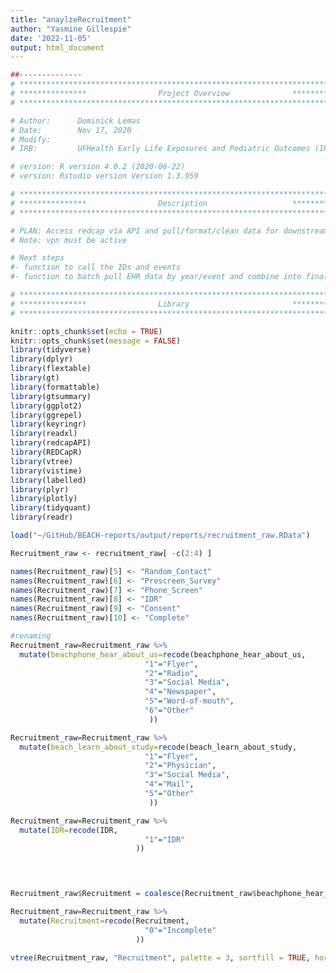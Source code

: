 ---
title: "anaylzeRecruitment"
author: "Yasmine Gillespie"
date: '2022-11-05'
output: html_document
---

```{r, include=FALSE}
##-------------- 
# **************************************************************************** #
# ***************                Project Overview              *************** #
# **************************************************************************** #

# Author:      Dominick Lemas
# Date:        Nov 17, 2020 
# Modify:      
# IRB:         UFHealth Early Life Exposures and Pediatric Outcomes (IRB201601899) 

# version: R version 4.0.2 (2020-06-22)
# version: Rstudio version Version 1.3.959 

# **************************************************************************** #
# ***************                Description                   *************** #
# **************************************************************************** #

# PLAN: Access redcap via API and pull/format/clean data for downstream analysis.
# Note: vpn must be active

# Next steps
#- function to call the IDs and events
#- function to batch pull EHR data by year/event and combine into final dataset. 


```

```{r, message=FALSE,warning=FALSE, echo = FALSE}

# **************************************************************************** #
# ***************                Library                       *************** #
# **************************************************************************** #

knitr::opts_chunk$set(echo = TRUE)
knitr::opts_chunk$set(message = FALSE)
library(tidyverse)
library(dplyr)
library(flextable)
library(gt)
library(formattable)
library(gtsummary)
library(ggplot2)
library(ggrepel)
library(keyringr)
library(readxl)
library(redcapAPI)
library(REDCapR)
library(vtree)
library(vistime)
library(labelled)
library(plyr)
library(plotly)
library(tidyquant)
library(readr)
```

```{r, message=FALSE,warning=FALSE, echo = FALSE}
load("~/GitHub/BEACH-reports/output/reports/recruitment_raw.RData")
```

```{r, message=FALSE,warning=FALSE, echo = FALSE}
Recruitment_raw <- recruitment_raw[ -c(2:4) ]

```

```{r, message=FALSE,warning=FALSE, echo = FALSE}

names(Recruitment_raw)[5] <- "Random_Contact"
names(Recruitment_raw)[6] <- "Prescreen_Survey"
names(Recruitment_raw)[7] <- "Phone_Screen"
names(Recruitment_raw)[8] <- "IDR"
names(Recruitment_raw)[9] <- "Consent"
names(Recruitment_raw)[10] <- "Complete"
```

```{r, message=FALSE,warning=FALSE, echo = FALSE}
#renaming
Recruitment_raw=Recruitment_raw %>%
  mutate(beachphone_hear_about_us=recode(beachphone_hear_about_us,
                              "1"="Flyer",
                              "2"="Radio",
                              "3"="Social Media",
                              "4"="Newspaper",
                              "5"="Word-of-mouth",
                              "6"="Other"
                               ))

Recruitment_raw=Recruitment_raw %>%
  mutate(beach_learn_about_study=recode(beach_learn_about_study,
                              "1"="Flyer",
                              "2"="Physician",
                              "3"="Social Media",
                              "4"="Mail",
                              "5"="Other"
                               ))

Recruitment_raw=Recruitment_raw %>%
  mutate(IDR=recode(IDR,
                              "1"="IDR"
                            ))


                              
```

```{r, message=FALSE,warning=FALSE, echo = FALSE}
Recruitment_raw$Recruitment = coalesce(Recruitment_raw$beachphone_hear_about_us, Recruitment_raw$beach_learn_about_study, Recruitment_raw$IDR)
```

```{r, message=FALSE,warning=FALSE, echo = FALSE}
Recruitment_raw=Recruitment_raw %>%
  mutate(Recruitment=recode(Recruitment,
                              "0"="Incomplete"
                            ))
```

```{r, message=FALSE,warning=FALSE, echo = FALSE}

vtree(Recruitment_raw, "Recruitment", palette = 3, sortfill = TRUE, horiz=FALSE)

```







